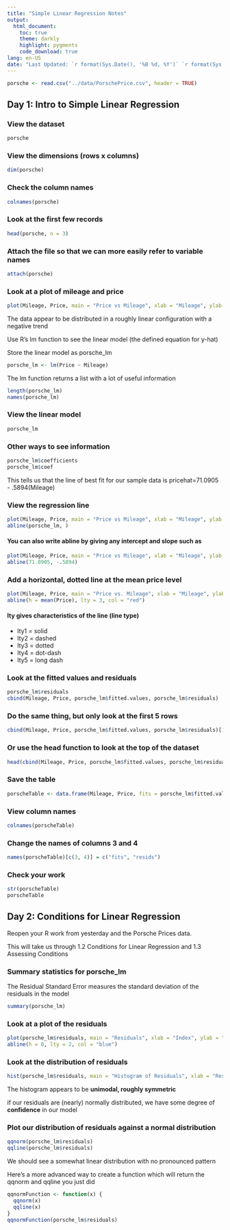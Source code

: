 ```yaml
---
title: "Simple Linear Regression Notes"
output:
  html_document:
    toc: true
    theme: darkly
    highlight: pygments
    code_download: true
lang: en-US
date: "Last Updated: `r format(Sys.Date(), '%B %d, %Y')` `r format(Sys.time(), '%H:%M:%S')`"
---
```


```r
porsche <- read.csv("../data/PorschePrice.csv", header = TRUE)
```

## Day 1: Intro to Simple Linear Regression

### View the dataset
```r
porsche
```

### View the dimensions (rows x columns)
```r
dim(porsche)
```

### Check the column names
```r
colnames(porsche)
```

### Look at the first few records
```r
head(porsche, n = 3)
```
### Attach the file so that we can more easily refer to variable names
```r
attach(porsche)
```

### Look at a plot of mileage and price
```r
plot(Mileage, Price, main = "Price vs Mileage", xlab = "Mileage", ylab = "Price")
```

The data appear to be distributed in a roughly linear configuration with a negative trend

Use R's lm function to see the linear model (the defined equation for y-hat)

Store the linear model as porsche_lm
```r
porsche_lm <- lm(Price ~ Mileage)
```

The lm function returns a list with a lot of useful information
```r
length(porsche_lm)
names(porsche_lm)
```

### View the linear model
```r
porsche_lm
```

### Other ways to see information
```r
porsche_lm$coefficients
porsche_lm$coef
```

This tells us that the line of best fit for our sample data is pricehat=71.0905 - .5894(Mileage)

### View the regression line
```r
plot(Mileage, Price, main = "Price vs Mileage", xlab = "Mileage", ylab = "Price")
abline(porsche_lm, )
```

#### You can also write abline by giving any intercept and slope such as
```r
plot(Mileage, Price, main = "Price vs Mileage", xlab = "Mileage", ylab = "Price")
abline(71.0905, -.5894)
```

### Add a horizontal, dotted line at the mean price level
```r
plot(Mileage, Price, main = "Price vs. Mileage", xlab = "Mileage", ylab = "Price")
abline(h = mean(Price), lty = 3, col = "red")
```

#### lty gives characteristics of the line (line type)
- lty1 = solid
- lty2 = dashed
- lty3 = dotted
- lty4 = dot-dash
- lty5 = long dash

### Look at the fitted values and residuals
```r
porsche_lm$residuals
cbind(Mileage, Price, porsche_lm$fitted.values, porsche_lm$residuals)
```

### Do the same thing, but only look at the first 5 rows
```r
cbind(Mileage, Price, porsche_lm$fitted.values, porsche_lm$residuals)[1:5, ]
```

### Or use the head function to look at the top of the dataset
```r
head(cbind(Mileage, Price, porsche_lm$fitted.values, porsche_lm$residuals))
```

### Save the table
```r
porscheTable <- data.frame(Mileage, Price, fits = porsche_lm$fitted.values, resids = porsche_lm$residuals)
```

### View column names
```r
colnames(porscheTable)
```

### Change the names of columns 3 and 4
```r
names(porscheTable)[c(3, 4)] = c("fits", "resids")
```

### Check your work
```r
str(porscheTable)
porscheTable
```

## Day 2: Conditions for Linear Regression
Reopen your R work from yesterday and the Porsche Prices data.

This will take us through 1.2 Conditions for Linear Regression and 1.3 Assessing Conditions

### Summary statistics for porsche_lm
The Residual Standard Error measures the standard deviation of the residuals in the model
```r
summary(porsche_lm)
```

### Look at a plot of the residuals
```r
plot(porsche_lm$residuals, main = "Residuals", xlab = "Index", ylab = "Residuals")
abline(h = 0, lty = 2, col = "blue")
```

### Look at the distribution of residuals
```r
hist(porsche_lm$residuals, main = "Histogram of Residuals", xlab = "Residuals", ylab = "Frequency")
```
The histogram appears to be **unimodal, roughly symmetric**

if our residuals are (nearly) normally distributed, we have some degree of **confidence** in our model

### Plot our distribution of residuals against a normal distribution
```r
qqnorm(porsche_lm$residuals)
qqline(porsche_lm$residuals)
```

We should see a somewhat linear distribution with no pronounced pattern

Here's a more advanced way to create a function which will return the qqnorm and qqline you just did
```r
qqnormFunction <- function(x) {
  qqnorm(x)
  qqline(x)
}
qqnormFunction(porsche_lm$residuals)
```